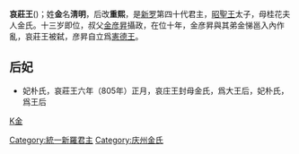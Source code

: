 {{朝鮮半島君王
| 名稱=哀莊王
| 新羅代數=40
| 統一新羅代數=12
| 前任=[[昭聖王|昭聖王]]
| 繼任=[[憲德王|憲德王]]
| 畫像=
| 說明=
| 在位=800年—809年
| 年號=
| 姓名=金清明、金重熙
| 封號=
| 字=
| 號=
| 別名=
| 出生年=788年
| 立世子=
| 逝世年=809年
| 廟號=
| 諡號=
| 陵墓=
| 父親=[[昭聖王|昭聖王]]
| 母親=[[桂花夫人|桂花夫人]]
| 嫡母=
| 皇后=
| 王后=
| 王妃=
| 妃=
| 嫡子=
| 庶子=
| 嫡女=
| 庶女=
| 注釋=
|}}
'''哀莊王'''({{bd|788年||809年||}})；姓'''金'''名'''淸明'''，后改'''重熙'''，是[[新罗|新罗]]第四十代君主，[[昭聖王|昭聖王]]太子，母桂花夫人金氏。十三岁即位，叔父[[憲德王|金彦昇]]攝政，在位十年，金彦昇與其弟金悌邕入內作亂，哀莊王被弑，彦昇自立爲[[憲德王|憲德王]]。

==后妃==
*妃朴氏，哀莊王六年（805年）正月，哀庄王封母金氏，爲大王后，妃朴氏，爲王后

{{新罗君主}}
[[Category:統一新羅君主|Category:統一新羅君主]]
[[category:809年逝世|K金]]
[[Category:庆州金氏|Category:庆州金氏]]